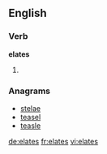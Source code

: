 ==English==

===Verb===
'''elates'''

# {{third-person singular of|elate}}

===Anagrams===
* [[stelae#English|stelae]]
* [[teasel#English|teasel]]
* [[teasle#English|teasle]]

[[de:elates]]
[[fr:elates]]
[[vi:elates]]